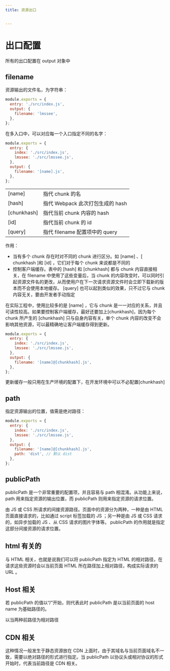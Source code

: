 ```yaml
---
title: 资源出口


---
```


# 出口配置

所有的出口配置在 output 对象中

## filename

资源输出的文件名，为字符串：

```js
module.exports = {
  entry: './src/index.js',
  output: {
    filename: 'lmssee',
  },
};
```

在多入口中，可以对应每一个入口指定不同的名字：

```js
module.exports = {
  entry: {
    index: './src/index.js',
    lmssee: './src/lmssee.js',
  },
  output: {
    filename: '[name].js',
  },
};
```

|             |                                  |
| :---------- | :------------------------------- |
| [name]      | 指代 chunk 的名                  |
| [hash]      | 指代 Webpack 此次打包生成的 hash |
| [chunkhash] | 指代当前 chunk 内容的 hash       |
| [id]        | 指代当前 chunk 的 id             |
| [query]     | 指代 filename 配置项中的 query   |

作用：

- 当有多个 chunk 存在时对不同的 chunk 进行区分。如 [name] 、[ chunkhash ]和 [id] ，它们对于每个 chunk 来说都是不同的
- 控制客户端缓存。表中的 [hash] 和 [chunkhash] 都与 chunk 内容直接相关，在 filename 中使用了这些变量后，当 chunk
  的内容改变时，可以同时引起资源文件名的更改，从而使用户在下一次请求资源文件时会立即下载新的版本而不会使用本地缓存。 [query] 也可以起到类似的效果，只不过它与 chunk 内容无关，要由开发者手动指定

在实际工程中，使用比较多的是 [name] ，它与 chunk 是一一对应的关系，并且可读性较高。如果要控制客户端缓存，最好还要加上[chunkhash]，因为每个 chunk 所产生的 [chunkhash]
只与自身内容有关，单个 chunk 内容的改变不会影响其他资源，可以最精确地让客户端缓存得到更新。

```js
module.exports = {
  entry: {
    index: './src/index.js',
    lmssee: './src/lmssee.js',
  },
  output: {
    filename: '[name]@[chunkhash].js',
  },
};
```

更新缓存一般只用在生产环境的配置下，在开发环境中可以不必配置[chunkhash]

## path

指定资源输出的位置，值需是绝对路径：

```js
module.exports = {
  entry: {
    index: './src/index.js',
    lmssee: './src/lmssee.js',
  },
  output: {
    filename: '[name]@[chunkhash].js',
    path: 'dist', // 默认 dist
  },
};
```

## publicPath

publicPath 是一个非常重要的配置项，并且容易与 path 相混淆。从功能上来说， path 用来指定资源的输出位置，而 publicPath 则用来指定资源的请求位置。

由 JS 或 CSS 所请求的间接资源路径。页面中的资源分为两种，一种是由 HTML 页面直接请求的，比如通过 script 标签加载的 JS ；另一种是由 JS 或 CSS 请求的，如异步加载的 JS 、从 CSS 请求的图片字体等。 publicPath 的作用就是指定这部分间接资源的请求位置。

## html 有关的

与 HTML 相关，也就是说我们可以将 publicPath 指定为 HTML 的相对路径，在请求这些资源时会以当前页面 HTML 所在路径加上相对路径，构成实际请求的 URL 。

## Host 相关

若 publicPath 的值以“/”开始，则代表此时 publicPath 是以当前页面的 host name 为基础路径的。

以当两种前路径为相对路径

## CDN 相关

这种情况一般发生于静态资源放在 CDN 上面时，由于其域名与当前页面域名不一致，需要以绝对路径的形式进行指定。当 publicPath 以协议头或相对协议的形式开始时，代表当前路径是 CDN 相关。

            